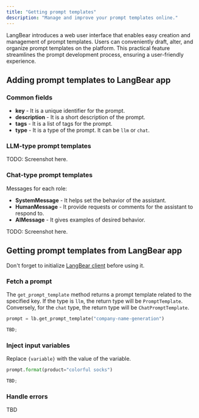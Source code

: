 ```yaml
---
title: "Getting prompt templates"
description: "Manage and improve your prompt templates online."
---
```


LangBear introduces a web user interface that enables easy creation and management of prompt templates.
Users can conveniently draft, alter, and organize prompt templates on the platform. This practical feature
streamlines the prompt development process, ensuring a user-friendly experience.

## Adding prompt templates to LangBear app

### Common fields

- **key** - It is a unique identifier for the prompt.
- **description** - It is a short description of the prompt.
- **tags** - It is a list of tags for the prompt.
- **type** - It is a type of the prompt. It can be `llm` or `chat`.

### LLM-type prompt templates

TODO: Screenshot here.

### Chat-type prompt templates

Messages for each role:

- **SystemMessage** - It helps set the behavior of the assistant.
- **HumanMessage** - It provide requests or comments for the assistant to respond to.
- **AIMessage** - It gives examples of desired behavior.

TODO: Screenshot here.

## Getting prompt templates from LangBear app

Don't forget to initialize [LangBear client](/development/initialize) before using it.

### Fetch a prompt

The `get_prompt_template` method returns a prompt template related to the specified key.
If the type is `llm`, the return type will be `PromptTemplate`. Conversely, for the
`chat` type, the return type will be `ChatPromptTemplate`.

<CodeGroup>

```python python
prompt = lb.get_prompt_template("company-name-generation")
```

```typescript typescript
TBD;
```

</CodeGroup>

### Inject input variables

Replace `{variable}` with the value of the variable.

<CodeGroup>

```python python
prompt.format(product="colorful socks")
```

```typescript typescript
TBD;
```

</CodeGroup>

### Handle errors

TBD
